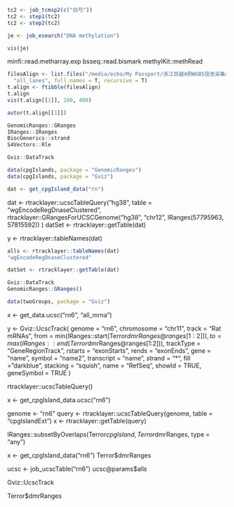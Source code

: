 

```r
tc2 <- job_tcmsp2(c("白芍"))
tc2 <- step1(tc2)
tc2 <- step2(tc2)
```

```r
je <- job_esearch("DNA methylation")

vis(je)

```

minfi::read.metharray.exp
bsseq::read.bismark
methylKit::methRead

```r
filesAlign <- list.files("/media/echo/My Passport/浙江百越4例WGBS信息采集与分析/Alignment",
  "all_lanes", full.names = T, recursive = T)
t.align <- ftibble(filesAlign)
t.align
vis(t.align[[1]], 100, 400)
```

```r
autor(t.align[[1]])
```

```r
GenomicRanges::GRanges
IRanges::IRanges
BiocGenerics::strand
S4Vectors::Rle

Gviz::DataTrack

data(cpgIslands, package = "GenomicRanges")
data(cpgIslands, package = "Gviz")

dat <- get_cpgIsland_data("rn")
```

dat <- rtracklayer::ucscTableQuery("hg38", table = "wgEncodeRegDnaseClustered",
  rtracklayer::GRangesForUCSCGenome("hg38", "chr12", IRanges(57795963, 57815592))
)
datSet <- rtracklayer::getTable(dat)

y <- rtracklayer::tableNames(dat)

```r

alls <- rtracklayer::tableNames(dat)
"wgEncodeRegDnaseClustered"

datSet <- rtracklayer::getTable(dat)

Gviz::DataTrack
GenomicRanges::GRanges()

data(twoGroups, package = "Gviz")
```

x <- get_data.ucsc("rn6", "all_mrna")

y <- Gviz::UcscTrack(
  genome = "rn6", chromosome = "chr11", track = "Rat mRNAs",
  from = min(IRanges::start(Terror$dmrRanges@ranges[1:2])),
  to = max(IRanges::end(Terror$dmrRanges@ranges[1:2])), trackType = "GeneRegionTrack",
  rstarts = "exonStarts", rends = "exonEnds", gene = "name",
  symbol = "name2", transcript = "name", strand = "*",
  fill = "darkblue", stacking = "squish", name = "RefSeq",
  showId = TRUE, geneSymbol = TRUE
)

rtracklayer::ucscTableQuery()

x <- get_cpgIsland_data.ucsc("rn6")

genome <- "rn6"
query <- rtracklayer::ucscTableQuery(genome, table = "cpgIslandExt")
x <- rtracklayer::getTable(query)

IRanges::subsetByOverlaps(Terror$cpgIsland, Terror$dmrRanges, type = "any")

x <- get_cpgIsland_data("rn6")
Terror$dmrRanges

ucsc <- job_ucscTable("rn6")
ucsc@params$alls

Gviz::UcscTrack

Terror$dmrRanges



